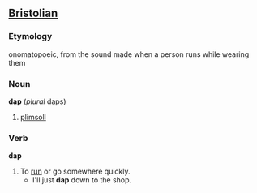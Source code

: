 ==[[Bristolian]]==
===Etymology===
onomatopoeic, from the sound made when a person runs while wearing them
===Noun===
'''dap''' (''plural'' daps)
#[[plimsoll]]
===Verb===
'''dap'''
#To [[run]] or go somewhere quickly.
#* I'll just '''dap''' down to the shop.